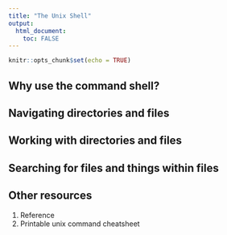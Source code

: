 ```yaml
---
title: "The Unix Shell"
output:
  html_document:
    toc: FALSE
---
```


```r
knitr::opts_chunk$set(echo = TRUE)
```

## Why use the command shell?

## Navigating directories and files

## Working with directories and files

## Searching for files and things within files

## Other resources
1. Reference
1. Printable unix command cheatsheet